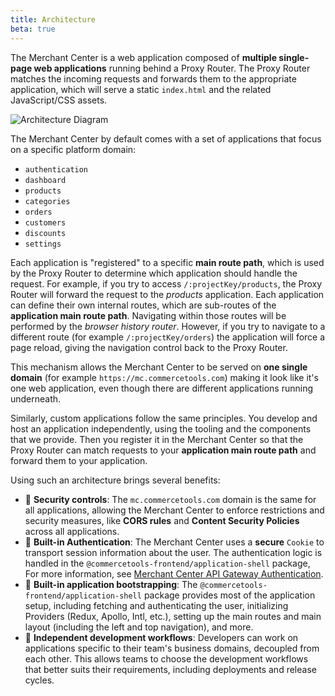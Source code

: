 ```yaml
---
title: Architecture
beta: true
---
```


The Merchant Center is a web application composed of **multiple single-page web applications** running behind a Proxy Router. The Proxy Router matches the incoming requests and forwards them to the appropriate application, which will serve a static `index.html` and the related JavaScript/CSS assets.

![Architecture Diagram](../../images/mc-fe-architecture.png)

The Merchant Center by default comes with a set of applications that focus on a specific platform domain:

- `authentication`
- `dashboard`
- `products`
- `categories`
- `orders`
- `customers`
- `discounts`
- `settings`

Each application is "registered" to a specific **main route path**, which is used by the Proxy Router to determine which application should handle the request. For example, if you try to access `/:projectKey/products`, the Proxy Router will forward the request to the _products_ application.
Each application can define their own internal routes, which are sub-routes of the **application main route path**. Navigating within those routes will be performed by the _browser history router_. However, if you try to navigate to a different route (for example `/:projectKey/orders`) the application will force a page reload, giving the navigation control back to the Proxy Router.

This mechanism allows the Merchant Center to be served on **one single domain** (for example `https://mc.commercetools.com`) making it look like it's one web application, even though there are different applications running underneath.

Similarly, custom applications follow the same principles. You develop and host an application independently, using the tooling and the components that we provide. Then you register it in the Merchant Center so that the Proxy Router can match requests to your **application main route path** and forward them to your application.

Using such an architecture brings several benefits:

- 🚨 **Security controls**: The `mc.commercetools.com` domain is the same for all applications, allowing the Merchant Center to enforce restrictions and security measures, like **CORS rules** and **Content Security Policies** across all applications.
- 🔑 **Built-in Authentication**: The Merchant Center uses a **secure** `Cookie` to transport session information about the user. The authentication logic is handled in the `@commercetools-frontend/application-shell` package, For more information, see [Merchant Center API Gateway Authentication](./authentication).
- 🤖 **Built-in application bootstrapping**: The `@commercetools-frontend/application-shell` package provides most of the application setup, including fetching and authenticating the user, initializing Providers (Redux, Apollo, Intl, etc.), setting up the main routes and main layout (including the left and top navigation), and more.
- 🚀 **Independent development workflows**: Developers can work on applications specific to their team's business domains, decoupled from each other. This allows teams to choose the development workflows that better suits their requirements, including deployments and release cycles.
